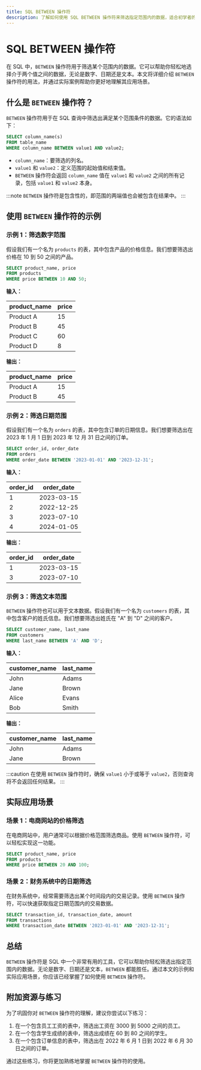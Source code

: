 ```yaml
---
title: SQL BETWEEN 操作符
description: 了解如何使用 SQL BETWEEN 操作符来筛选指定范围内的数据，适合初学者的全面教程。
---
```


# SQL BETWEEN 操作符

在 SQL 中，`BETWEEN` 操作符用于筛选某个范围内的数据。它可以帮助你轻松地选择介于两个值之间的数据，无论是数字、日期还是文本。本文将详细介绍 `BETWEEN` 操作符的用法，并通过实际案例帮助你更好地理解其应用场景。

## 什么是 `BETWEEN` 操作符？

`BETWEEN` 操作符用于在 SQL 查询中筛选出满足某个范围条件的数据。它的语法如下：

```sql
SELECT column_name(s)
FROM table_name
WHERE column_name BETWEEN value1 AND value2;
```

- `column_name`：要筛选的列名。
- `value1` 和 `value2`：定义范围的起始值和结束值。
- `BETWEEN` 操作符会返回 `column_name` 值在 `value1` 和 `value2` 之间的所有记录，包括 `value1` 和 `value2` 本身。

:::note
`BETWEEN` 操作符是包含性的，即范围的两端值也会被包含在结果中。
:::

## 使用 `BETWEEN` 操作符的示例

### 示例 1：筛选数字范围

假设我们有一个名为 `products` 的表，其中包含产品的价格信息。我们想要筛选出价格在 10 到 50 之间的产品。

```sql
SELECT product_name, price
FROM products
WHERE price BETWEEN 10 AND 50;
```

**输入：**

| product_name | price |
|--------------|-------|
| Product A    | 15    |
| Product B    | 45    |
| Product C    | 60    |
| Product D    | 8     |

**输出：**

| product_name | price |
|--------------|-------|
| Product A    | 15    |
| Product B    | 45    |

### 示例 2：筛选日期范围

假设我们有一个名为 `orders` 的表，其中包含订单的日期信息。我们想要筛选出在 2023 年 1 月 1 日到 2023 年 12 月 31 日之间的订单。

```sql
SELECT order_id, order_date
FROM orders
WHERE order_date BETWEEN '2023-01-01' AND '2023-12-31';
```

**输入：**

| order_id | order_date |
|----------|------------|
| 1        | 2023-03-15 |
| 2        | 2022-12-25 |
| 3        | 2023-07-10 |
| 4        | 2024-01-05 |

**输出：**

| order_id | order_date |
|----------|------------|
| 1        | 2023-03-15 |
| 3        | 2023-07-10 |

### 示例 3：筛选文本范围

`BETWEEN` 操作符也可以用于文本数据。假设我们有一个名为 `customers` 的表，其中包含客户的姓氏信息。我们想要筛选出姓氏在 "A" 到 "D" 之间的客户。

```sql
SELECT customer_name, last_name
FROM customers
WHERE last_name BETWEEN 'A' AND 'D';
```

**输入：**

| customer_name | last_name |
|---------------|-----------|
| John          | Adams     |
| Jane          | Brown     |
| Alice         | Evans     |
| Bob           | Smith     |

**输出：**

| customer_name | last_name |
|---------------|-----------|
| John          | Adams     |
| Jane          | Brown     |

:::caution
在使用 `BETWEEN` 操作符时，确保 `value1` 小于或等于 `value2`，否则查询将不会返回任何结果。
:::

## 实际应用场景

### 场景 1：电商网站的价格筛选

在电商网站中，用户通常可以根据价格范围筛选商品。使用 `BETWEEN` 操作符，可以轻松实现这一功能。

```sql
SELECT product_name, price
FROM products
WHERE price BETWEEN 20 AND 100;
```

### 场景 2：财务系统中的日期筛选

在财务系统中，经常需要筛选出某个时间段内的交易记录。使用 `BETWEEN` 操作符，可以快速获取指定日期范围内的交易数据。

```sql
SELECT transaction_id, transaction_date, amount
FROM transactions
WHERE transaction_date BETWEEN '2023-01-01' AND '2023-12-31';
```

## 总结

`BETWEEN` 操作符是 SQL 中一个非常有用的工具，它可以帮助你轻松筛选出指定范围内的数据。无论是数字、日期还是文本，`BETWEEN` 都能胜任。通过本文的示例和实际应用场景，你应该已经掌握了如何使用 `BETWEEN` 操作符。

## 附加资源与练习

为了巩固你对 `BETWEEN` 操作符的理解，建议你尝试以下练习：

1. 在一个包含员工工资的表中，筛选出工资在 3000 到 5000 之间的员工。
2. 在一个包含学生成绩的表中，筛选出成绩在 60 到 80 之间的学生。
3. 在一个包含订单信息的表中，筛选出在 2022 年 6 月 1 日到 2022 年 6 月 30 日之间的订单。

通过这些练习，你将更加熟练地掌握 `BETWEEN` 操作符的使用。
